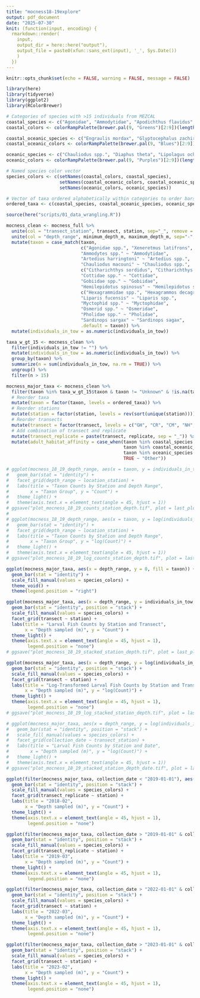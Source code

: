 ```yaml
---
title: "mocness18-19explore"
output: pdf_document
date: "2025-07-30"
knit: (function(input, encoding) {
  rmarkdown::render(
    input,
    output_dir = here::here("output"),
    output_file = paste0(xfun::sans_ext(input), '_', Sys.Date())
    )
  })
---
```


```r
knitr::opts_chunk$set(echo = FALSE, warning = FALSE, message = FALSE)
```

```r
library(here)
library(tidyverse)
library(ggplot2)
library(RColorBrewer)
```

```r
# Categories of species with >15 individuals from MEZCAL
coastal_species <- c("Agonidae", "Ammodytidae", "Apodichthus flavidus", "Artedius spp.", "Citharichthys spp.", "Cottidae", "Gobiidae", "Hemilepidotus spp.", "Hexagrammidae", "Isopsetta isolepis", "Liparis spp.", "Microgadus proximus", "Ophiodon elongatus", "Osmeridae", "Parophrys vetulus", "Pholidae", "Plectobranchus evides", "Psettichthys melanostictus", "Scorpaenichthys marmoratus", "Sebastes spp.", "Xiphister atrophurpureus")
coastal_colors <- colorRampPalette(brewer.pal(9, "Greens")[2:9])(length(coastal_species))

coastal_oceanic_species <- c("Engraulis mordax", "Glyptocephalus zachirus", "Lestidiops ringens", "Lyopsetta exilis", "Sardinops sagax", "Sebastolobus spp.")
coastal_oceanic_colors <- colorRampPalette(brewer.pal(9, "Blues")[2:9])(length(coastal_oceanic_species))

oceanic_species <- c("Chauliodus spp.", "Diaphus theta", "Lipolagus ochotensis", "Myctophidae", "Protomyctophum crockeri", "Stenobrachius leucopsarus", "Tarletonbeania crenularis")
oceanic_colors <- colorRampPalette(brewer.pal(9, "Purples")[2:9])(length(oceanic_species))

# Named species color vector
species_colors <- c(setNames(coastal_colors, coastal_species),
                    setNames(coastal_oceanic_colors, coastal_oceanic_species),
                    setNames(oceanic_colors, oceanic_species))

# Vector of taxa ordered alphabetically within categories to order bars and figure legends
ordered_taxa <- c(coastal_species, coastal_oceanic_species, oceanic_species)

```

```r
source(here("scripts/01_data_wrangling.R"))
```

```r
mocness_clean <- mocness_full %>%
  unite(col = "transect_station", transect, station, sep="_", remove = FALSE) %>%
  unite(col = "depth_range", minimum_depth_m, maximum_depth_m, sep="-", remove = TRUE) %>%
  mutate(taxon = case_match(taxon, 
                            c("Agonidae spp.", "Xeneretmus latifrons", "Xeneretmus spp.") ~ "Agonidae",
                            "Ammodytes spp." ~ "Ammodytidae",
                            "Artedius harringtoni" ~ "Artedius spp.",
                            "Chauliodus macouni" ~ "Chauliodus spp.",
                            c("Citharichthys sordidus", "Citharichthys stigmaeus") ~ "Citharichthys spp.",
                            "Cottidae spp." ~ "Cottidae",
                            "Gobiidae spp." ~ "Gobiidae",
                            "Hemilepidotus spinosus" ~ "Hemilepidotus spp.",
                            c("Hexagrammidae spp.", "Hexagrammos decagrammus", "Hexagrammos octogrammus") ~ "Hexagrammidae",
                            "Liparis fucensis" ~ "Liparis spp.",
                            "Myctophid spp." ~ "Myctophidae",
                            "Osmerid spp." ~ "Osmeridae",
                            "Pholidae spp." ~ "Pholidae",
                            "Sardinops sargax" ~ "Sardinops sagax",
                            .default = taxon)) %>%
  mutate(individuals_in_tow = as.numeric(individuals_in_tow))

```

```r
taxa_w_gt_15 <- mocness_clean %>%
  filter(individuals_in_tow != "") %>%
  mutate(individuals_in_tow = as.numeric(individuals_in_tow)) %>%
  group_by(taxon) %>%
  summarize(n = sum(individuals_in_tow, na.rm = TRUE)) %>%
  ungroup() %>%
  filter(n > 15)

mocness_major_taxa <- mocness_clean %>%
  filter(taxon %in% taxa_w_gt_15$taxon & taxon != "Unknown" & !is.na(taxon) & taxon != "Damaged") %>%
  # Reorder taxa
  mutate(taxon = factor(taxon, levels = ordered_taxa)) %>%
  # Reorder stations
  mutate(station = factor(station, levels = rev(sort(unique(station))))) %>%
  # Reorder transects
  mutate(transect = factor(transect, levels = c("GH", "CR", "CM", "NH", "HH", "RR", "TR"))) %>%
  # Add combination of transect and replicate
  mutate(transect_replicate = paste(transect, replicate, sep = "_")) %>%
  mutate(adult_habitat_affinity = case_when(taxon %in% coastal_species ~ "Coastal",
                                            taxon %in% coastal_oceanic_species ~ "Coastal-oceanic",
                                            taxon %in% oceanic_species ~ "Oceanic",
                                            TRUE ~ "Other"))
```

```r
# ggplot(mocness_18_19_depth_range, aes(x = taxon, y = individuals_in_tow)) +
#   geom_bar(stat = "identity") +
#   facet_grid(depth_range ~ location_station) +
#   labs(title = "Taxon Counts by Station and Depth Range",
#        x = "Taxon Group", y = "Count") +
#   theme_light() +
#   theme(axis.text.x = element_text(angle = 45, hjust = 1))
# ggsave("plot_mocness_18_19_counts_station_depth.tif", plot = last_plot(), device = "tiff", path=here("output"), width = 36, height = 6, units = "in", dpi = 300)
# 
# ggplot(mocness_18_19_depth_range, aes(x = taxon, y = log(individuals_in_tow))) +
#   geom_bar(stat = "identity") +
#   facet_grid(depth_range ~ location_station) +
#   labs(title = "Taxon Counts by Station and Depth Range",
#        x = "Taxon Group", y = "log(Count)") +
#   theme_light() +
#   theme(axis.text.x = element_text(angle = 45, hjust = 1))
# ggsave("plot_mocness_18_19_log_counts_station_depth.tif", plot = last_plot(), device = "tiff", path=here("output"), width = 36, height = 6, units = "in", dpi = 300)
```

```r
ggplot(mocness_major_taxa, aes(x = depth_range, y = 0, fill = taxon)) +
  geom_bar(stat = "identity") +
  scale_fill_manual(values = species_colors) +
  theme_void() +
  theme(legend.position = "right")

```

```r
ggplot(mocness_major_taxa, aes(x = depth_range, y = individuals_in_tow, fill = taxon)) +
  geom_bar(stat = "identity", position = "stack") +
  scale_fill_manual(values = species_colors) +
  facet_grid(transect ~ station) +
  labs(title = "Larval Fish Counts by Station and Transect",
       x = "Depth sampled (m)", y = "Count") +
  theme_light() +
  theme(axis.text.x = element_text(angle = 45, hjust = 1),
        legend.position = "none")
# ggsave("plot_mocness_18_19_stacked_station_depth.tif", plot = last_plot(), device = "tiff", path=here("output"), width = 10, height = 6, units = "in", dpi = 300)

ggplot(mocness_major_taxa, aes(x = depth_range, y = log(individuals_in_tow), fill = taxon)) +
  geom_bar(stat = "identity", position = "stack") +
  scale_fill_manual(values = species_colors) +
  facet_grid(transect ~ station) +
  labs(title = "Log-Transformed Larval Fish Counts by Station and Transect",
       x = "Depth sampled (m)", y = "log(Count)") +
  theme_light() +
  theme(axis.text.x = element_text(angle = 45, hjust = 1),
        legend.position = "none")
# ggsave("plot_mocness_18_19_log_stacked_station_depth.tif", plot = last_plot(), device = "tiff", path=here("output"), width = 10, height = 6, units = "in", dpi = 300)

# ggplot(mocness_major_taxa, aes(x = depth_range, y = log(individuals_in_tow), fill = taxon)) +
#   geom_bar(stat = "identity", position = "stack") +
#   scale_fill_manual(values = species_colors) +
#   facet_grid(collection_date ~ transect_station) +
#   labs(title = "Larval Fish Counts by Station and Date",
#        x = "Depth sampled (m)", y = "log(Count)") +
#   theme_light() +
#   theme(axis.text.x = element_text(angle = 45, hjust = 1))
# ggsave("plot_mocness_18_19_stacked_station_depth_date.tif", plot = last_plot(), device = "tiff", path=here("output"), width = 45, height = 45, units = "in", dpi = 300)
```

```r
ggplot(filter(mocness_major_taxa, collection_date < "2019-01-01"), aes(x = depth_range, y = log(individuals_in_tow), fill = taxon)) +
  geom_bar(stat = "identity", position = "stack") +
  scale_fill_manual(values = species_colors) +
  facet_grid(transect_replicate ~ station) +
  labs(title = "2018-02",
       x = "Depth sampled (m)", y = "Count") +
  theme_light() +
  theme(axis.text.x = element_text(angle = 45, hjust = 1),
        legend.position = "none")
```


```r
ggplot(filter(mocness_major_taxa, collection_date > "2019-01-01" & collection_date < "2019-12-31"), aes(x = depth_range, y = log(individuals_in_tow), fill = taxon)) +
  geom_bar(stat = "identity", position = "stack") +
  scale_fill_manual(values = species_colors) +
  facet_grid(transect_replicate ~ station) +
  labs(title = "2019-03",
       x = "Depth sampled (m)", y = "Count") +
  theme_light() +
  theme(axis.text.x = element_text(angle = 45, hjust = 1),
        legend.position = "none")
```


```r
ggplot(filter(mocness_major_taxa, collection_date > "2022-01-01" & collection_date < "2022-12-31"), aes(x = depth_range, y = log(individuals_in_tow), fill = taxon)) +
  geom_bar(stat = "identity", position = "stack") +
  scale_fill_manual(values = species_colors) +
  facet_grid(transect ~ station) +
  labs(title = "2022-03",
       x = "Depth sampled (m)", y = "Count") +
  theme_light() +
  theme(axis.text.x = element_text(angle = 45, hjust = 1),
        legend.position = "none")
```


```r
ggplot(filter(mocness_major_taxa, collection_date > "2023-01-01" & collection_date < "2023-12-31"), aes(x = depth_range, y = log(individuals_in_tow), fill = taxon)) +
  geom_bar(stat = "identity", position = "stack") +
  scale_fill_manual(values = species_colors) +
  facet_grid(transect ~ station) +
  labs(title = "2023-02",
       x = "Depth sampled (m)", y = "Count") +
  theme_light() +
  theme(axis.text.x = element_text(angle = 45, hjust = 1),
        legend.position = "none")

```

